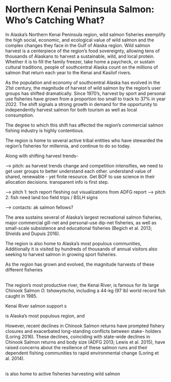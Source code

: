 # Northern Kenai Peninsula Salmon: Who's Catching What? {.unnumbered}

In Alaska's Northern Kenai Peninsula region, wild salmon fisheries exemplify the high social, economic, and ecological value of wild salmon and the complex changes they face in the Gulf of Alaska region. Wild salmon harvest is a centerpiece of the region's food sovereignty, allowing tens of thousands of Alaskans to harvest a sustainable, wild, and local protein. Whether it is to fill the family freezer, take home a paycheck, or sustain cultural traditions, people of southcentral Alaska count on the millions of salmon that return each year to the Kenai and Kasilof rivers.

As the population and economy of southcentral Alaska has evolved in the 21st century, the magnitude of harvest of wild salmon by the region's user groups has shifted dramatically. Since 1970's, harvest by sport and personal use fisheries have grown from a proportion too small to track to 37% in year 2022. The shift signals a strong growth in demand for the opportunity to independently harvest salmon for both tourism as well as local consumption.

The degree to which this shift has affected the region's commercial salmon fishing industry is highly contentious.



The region is home to several active tribal entities who have stewarded the region's fisheries for millennia, and continue to do so today.



Along with shifting harvest trends-



 --> pitch: as harvest trends change and competition intensifies, we need to get user groups to better understand each other. understand value of shared, renewable - yet finite resource. Get BOF to use science in their allocation decisions. transparent info is first step.
 
--> pitch 1: tech report fleshing out visualizations from ADFG report
--> pitch 2: fish need land too field trips / BSLH signs
 
 --> contacts: ak salmon fellows?




The area sustains several of Alaska’s largest recreational salmon fisheries, major commercial gill-net and personal-use dip-net fisheries, as well as small-scale subsistence and educational fisheries (Begich et al. 2013; Shields and Dupuis 2016).




The region is also home to Alaska's most populous communities, Additionally it is visited by hundreds of thousands of annual visitors also seeking to harvest salmon in growing sport fisheries.

As the region has grown and evolved, the magnitude harvests of these different fisheries

\
The region's most productive river, the Kenai River, is famous for its large Chinook Salmon *O. tshawytscha*, including a 44-kg (97 lb) world record fish caught in 1985.

Kenai River salmon support s

is Alaska's most populous region, and

However, recent declines in Chinook Salmon returns have prompted fishery closures and exacerbated long-standing conflicts between stake- holders (Loring 2016). These declines, coinciding with state-wide declines in Chinook Salmon returns and body size (ADFG 2013; Lewis et al. 2015), have raised concerns about the resilience of these salmon runs and their dependent fishing communities to rapid environmental change (Loring et al. 2014).

\
is also home to active fisheries harvesting wild salmon
